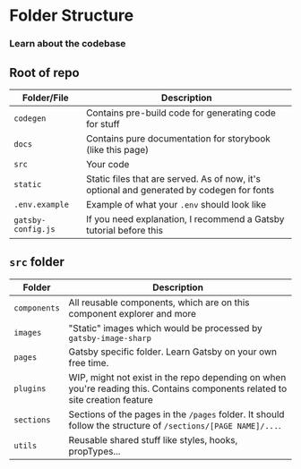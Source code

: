 
<Meta title='Documentation/2. Structure' />

# Folder Structure

### Learn about the codebase

<div style={{ margin: `2rem 0` }} />

## Root of repo

| Folder/File        | Description                                                                               |
| ------------------ | ----------------------------------------------------------------------------------------- |
| `codegen`          | Contains pre-build code for generating code for stuff                                     |
| `docs`             | Contains pure documentation for storybook (like this page)                                |
| `src`              | Your code                                                                                 |
| `static`           | Static files that are served. As of now, it's optional and generated by codegen for fonts |
| `.env.example`     | Example of what your `.env` should look like                                              |
| `gatsby-config.js` | If you need explanation, I recommend a Gatsby tutorial before this                        |

<div style={{ margin: `3rem 0` }} />

## `src` folder

| Folder       | Description                                                                                                                  |
| ------------ | ---------------------------------------------------------------------------------------------------------------------------- |
| `components` | All reusable components, which are on this component explorer and more                                                       |
| `images`     | "Static" images which would be processed by `gatsby-image-sharp`                                                             |
| `pages`      | Gatsby specific folder. Learn Gatsby on your own free time.                                                                  |
| `plugins`    | WIP, might not exist in the repo depending on when you're reading this. Contains components related to site creation feature |
| `sections`   | Sections of the pages in the `/pages` folder. It should follow the structure of `/sections/[PAGE NAME]/...`.                 |
| `utils`      | Reusable shared stuff like styles, hooks, propTypes...                                                                       |
